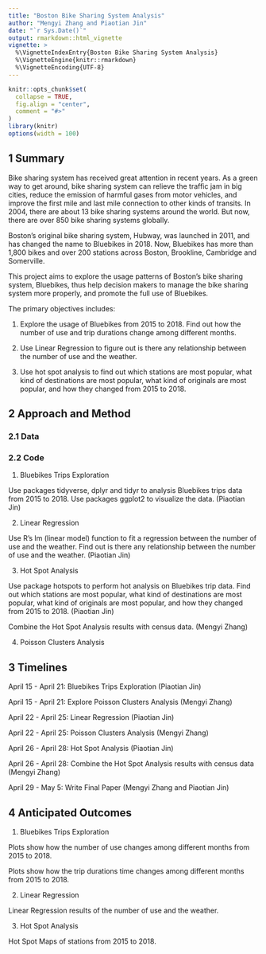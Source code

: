 ```yaml
---
title: "Boston Bike Sharing System Analysis"
author: "Mengyi Zhang and Piaotian Jin"
date: "`r Sys.Date()`"
output: rmarkdown::html_vignette
vignette: >
  %\VignetteIndexEntry{Boston Bike Sharing System Analysis}
  %\VignetteEngine{knitr::rmarkdown}
  %\VignetteEncoding{UTF-8}
---
```


```r
knitr::opts_chunk$set(
  collapse = TRUE,
  fig.align = "center",
  comment = "#>"
)
library(knitr)
options(width = 100)
```

## 1 Summary

Bike sharing system has received great attention in recent years. As a green way to get around, bike sharing system can relieve the traffic jam in big cities, reduce the emission of harmful gases from motor vehicles, and improve the first mile and last mile connection to other kinds of transits. In 2004, there are about 13 bike sharing systems around the world. But now, there are over 850 bike sharing systems globally.

Boston’s original bike sharing system, Hubway, was launched in 2011, and has changed the name to Bluebikes in 2018. Now, Bluebikes has more than 1,800 bikes and over 200 stations across Boston, Brookline, Cambridge and Somerville.

This project aims to explore the usage patterns of Boston’s bike sharing system, Bluebikes, thus help decision makers to manage the bike sharing system more properly, and promote the full use of Bluebikes.

The primary objectives includes:

1. Explore the usage of Bluebikes from 2015 to 2018. Find out how the number of use and trip durations change among different months. 

2. Use Linear Regression to figure out is there any relationship between the number of use and the weather.

3. Use hot spot analysis to find out which stations are most popular, what kind of destinations are most popular, what kind of originals are most popular, and how they changed from 2015 to 2018.

## 2 Approach and Method
### 2.1 Data

### 2.2 Code

1. Bluebikes Trips Exploration

Use packages tidyverse, dplyr and tidyr to analysis Bluebikes trips data from 2015 to 2018. Use packages ggplot2 to visualize the data. (Piaotian Jin)

2. Linear Regression

Use R's lm (linear model) function to fit a regression between the number of use and the weather. Find out is there any relationship between the number of use and the weather. (Piaotian Jin)

3. Hot Spot Analysis

Use package hotspots to perform hot analysis on Bluebikes trip data. Find out which stations are most popular, what kind of destinations are most popular, what kind of originals are most popular, and how they changed from 2015 to 2018. (Piaotian Jin)

Combine the Hot Spot Analysis results with census data. (Mengyi Zhang)

4. Poisson Clusters Analysis


## 3 Timelines
April 15 - April 21: Bluebikes Trips Exploration (Piaotian Jin)

April 15 - April 21: Explore Poisson Clusters Analysis (Mengyi Zhang)

April 22 - April 25: Linear Regression (Piaotian Jin)

April 22 - April 25: Poisson Clusters Analysis (Mengyi Zhang)

April 26 - April 28: Hot Spot Analysis (Piaotian Jin)

April 26 - April 28: Combine the Hot Spot Analysis results with census data (Mengyi Zhang)

April 29 - May 5: Write Final Paper (Mengyi Zhang and Piaotian Jin)

## 4 Anticipated Outcomes
1. Bluebikes Trips Exploration

Plots show how the number of use changes among different months from 2015 to 2018.

Plots show how the trip durations time changes among different months from 2015 to 2018.

2. Linear Regression

Linear Regression results of the number of use and the weather.

3. Hot Spot Analysis

Hot Spot Maps of stations from 2015 to 2018.
